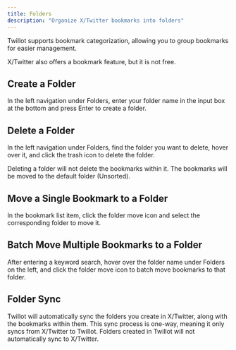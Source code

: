 ```yaml
---
title: Folders
description: "Organize X/Twitter bookmarks into folders"
---
```



Twillot supports bookmark categorization, allowing you to group bookmarks for easier management.

<Tip>X/Twitter also offers a bookmark feature, but it is not free.</Tip>

## Create a Folder

In the left navigation under Folders, enter your folder name in the input box at the bottom and press Enter to create a folder.

## Delete a Folder

In the left navigation under Folders, find the folder you want to delete, hover over it, and click the trash icon to delete the folder.

<Tip>
  Deleting a folder will not delete the bookmarks within it. The bookmarks will be moved to the default folder (Unsorted).
</Tip>

## Move a Single Bookmark to a Folder

In the bookmark list item, click the folder move icon and select the corresponding folder to move it.

## Batch Move Multiple Bookmarks to a Folder

After entering a keyword search, hover over the folder name under Folders on the left, and click the folder move icon to batch move bookmarks to that folder.

## Folder Sync

Twillot will automatically sync the folders you create in X/Twitter, along with the bookmarks within them. This sync process is one-way, meaning it only syncs from X/Twitter to Twillot. Folders created in Twillot will not automatically sync to X/Twitter.

<Community />
